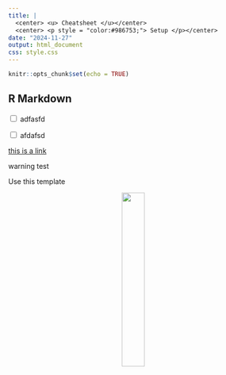 ```yaml
---
title: |
  <center> <u> Cheatsheet </u></center>
  <center> <p style = "color:#986753;"> Setup </p></center>
date: "2024-11-27"
output: html_document
css: style.css
---
```


```r
knitr::opts_chunk$set(echo = TRUE)
```


## R Markdown

<input type="checkbox"> adfasfd 

<input type="checkbox"> afdafsd


[this is a link](https://www.itcrtraining.org/)

::: {.warning}
warning test
:::

:::{.github_button}
Use this template
:::

<center>
<a href="https://ottrproject.org">
  <img src="resources/images/basic_otter_water.png" width = 30%>
</a>
</center>
